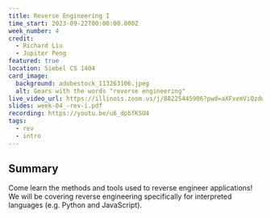 ```yaml
---
title: Reverse Engineering I
time_start: 2023-09-22T00:00:00.000Z
week_number: 4
credit:
  - Richard Liu
  - Jupiter Peng
featured: true
location: Siebel CS 1404
card_image:
  background: adobestock_113263106.jpeg
  alt: Gears with the words "reverse engineering"
live_video_url: https://illinois.zoom.us/j/88225445906?pwd=aXFxemViQzdwZjg4VzllTkp5S2JLdz09
slides: week-04_-rev-i.pdf
recording: https://youtu.be/u6_dpbfKSU4
tags:
  - rev
  - intro
---
```

## Summary

Come learn the methods and tools used to reverse engineer applications! We will be covering reverse engineering specifically for interpreted languages (e.g. Python and JavaScript).